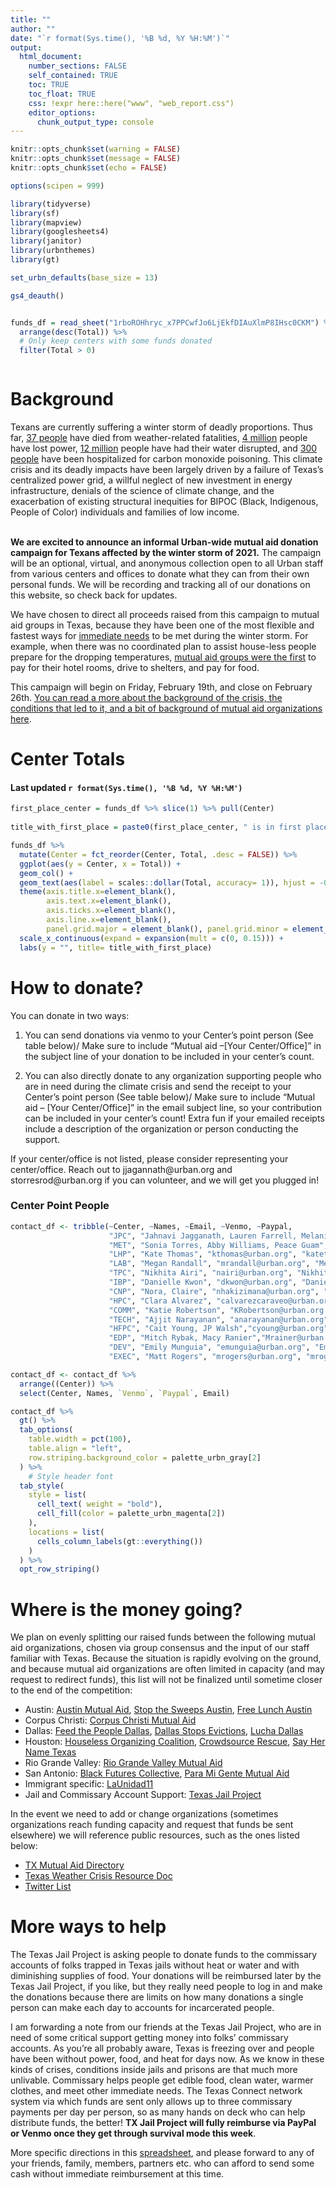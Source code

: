 ```yaml
---
title: ""
author: ""
date: "`r format(Sys.time(), '%B %d, %Y %H:%M')`"
output:
  html_document:
    number_sections: FALSE
    self_contained: TRUE
    toc: TRUE
    toc_float: TRUE
    css: !expr here::here("www", "web_report.css")
    editor_options:
      chunk_output_type: console
---
```


<style>
@import url('https://fonts.googleapis.com/css?family=Lato&display=swap');
</style>

<link rel="stylesheet" href="//fonts.googleapis.com/css?family=Lato" />



```r
knitr::opts_chunk$set(warning = FALSE)
knitr::opts_chunk$set(message = FALSE)
knitr::opts_chunk$set(echo = FALSE)

```

```r
options(scipen = 999)

library(tidyverse)
library(sf)
library(mapview)
library(googlesheets4)
library(janitor)
library(urbnthemes)
library(gt)

set_urbn_defaults(base_size = 13)
```


```r
gs4_deauth()


funds_df = read_sheet("1rboROHhryc_x7PPCwfJo6LjEkfDIAuXlmP8IHsc0CKM") %>% 
  arrange(desc(Total)) %>% 
  # Only keep centers with some funds donated
  filter(Total > 0)



```




# Background

Texans are currently suffering a winter storm of deadly proportions. Thus far, [37 people](https://www.nbcnews.com/news/us-news/texas-contending-water-nightmare-top-power-crisis-n1258208) have died from weather-related fatalities, [4 million](https://www.nbcnews.com/news/weather/knocked-out-texas-millions-face-record-lows-without-power-new-n1257964) people have lost power, [12 million](https://www.nbcnews.com/news/us-news/texas-contending-water-nightmare-top-power-crisis-n1258208) people have had their water disrupted, and [300 people](https://www.houstonchronicle.com/news/houston-texas/health/article/Memorial-Hermann-sees-60-carbon-monoxide-15954216.php) have been hospitalized for carbon monoxide poisoning. This climate crisis and its deadly impacts have been largely driven by a failure of Texas’s centralized power grid, a willful neglect of new investment in energy infrastructure, denials of the science of climate change, and the exacerbation of existing structural inequities for BIPOC (Black, Indigenous, People of Color) individuals and families of low income. 
<br>
<br>

**We are excited to announce an informal Urban-wide mutual aid donation campaign for Texans affected by the winter storm of 2021.** The campaign will be an optional, virtual, and anonymous collection open to all Urban staff from various centers and offices to donate what they can from their own personal funds. We will be recording and tracking all of our donations on this website, so check back for updates. 

We have chosen to direct all proceeds raised from this campaign to mutual aid groups in Texas, because they have been one of the most flexible and fastest ways for [immediate needs](https://itsgoingdown.org/autonomous-mutual-aid-groups-mobilize-in-texas-as-death-toll-rises) to be met during the winter storm. For example, when there was no coordinated plan to assist house-less people prepare for the dropping temperatures, [mutual aid groups were the first](https://www.kxan.com/news/local/austin/helping-the-homeless-austin-volunteers-pay-for-hotel-rooms-deliver-food) to pay for their hotel rooms, drive to shelters, and pay for food. 

This campaign will begin on Friday, February 19th, and close on February 26th. [You can read a more about the background of the crisis, the conditions that led to it, and a bit of background of mutual aid organizations here](https://docs.google.com/document/d/1omQhlCRj8k25Tu9EHne2Dez7XpStEq_3uxwnmZTkwUE/edit?usp=sharing). 



# Center Totals
#### Last updated `r format(Sys.time(), '%B %d, %Y %H:%M')`


```r
first_place_center = funds_df %>% slice(1) %>% pull(Center)
 
title_with_first_place = paste0(first_place_center, " is in first place!")

funds_df %>% 
  mutate(Center = fct_reorder(Center, Total, .desc = FALSE)) %>% 
  ggplot(aes(y = Center, x = Total)) +
  geom_col() +
  geom_text(aes(label = scales::dollar(Total, accuracy= 1)), hjust = -0.2, size = 5, color = palette_urbn_cyan[6]) +
  theme(axis.title.x=element_blank(),
        axis.text.x=element_blank(),
        axis.ticks.x=element_blank(),
        axis.line.x=element_blank(),
        panel.grid.major = element_blank(), panel.grid.minor = element_blank()) +
  scale_x_continuous(expand = expansion(mult = c(0, 0.15))) +
  labs(y = "", title= title_with_first_place)
```

 
# How to donate?

You can donate in two ways:

1) You can send donations via venmo to your Center's point person (See table below)/ Make sure to include “Mutual aid --[Your Center/Office]” in the subject line of your donation to be included in your center’s count.

2) You can also directly donate to any organization supporting people who are in need during the climate crisis and send the receipt to your Center's point person (See table below)/ Make sure to include “Mutual aid -- [Your Center/Office]”  in the email subject line, so your contribution can be included in your center’s count! Extra fun if your emailed receipts include a description of the organization or person conducting the support. 


If your center/office is not listed, please consider representing your center/office. Reach out to jjagannath@urban.org and storresrod@urban.org if you can volunteer, and we will get you plugged in!


### Center Point People 

```r
contact_df <- tribble(~Center, ~Names, ~Email, ~Venmo, ~Paypal,
                      "JPC", "Jahnavi Jagganath, Lauren Farrell, Melanie Langness", "jjagannath@urban.org", "Jahnavi-Jagannath", "",
                      "MET", "Sonia Torres, Abby Williams, Peace Guam", "pgwam@urban.org", "Peace-Gwam", "paypal.me/peacegwam",
                      "LHP", "Kate Thomas", "kthomas@urban.org", "katethomas81", "kateathom@gmail.com",
                      "LAB", "Megan Randall", "mrandall@urban.org", "Megan-Randall-1", "MRandall149",
                      "TPC", "Nikhita Airi", "nairi@urban.org", "Nikhita-Airi", "paypal.me/nikhitaairi",
                      "IBP", "Danielle Kwon", "dkwon@urban.org", "DanielleKwon", "paypal.me/daniellekwon95",
                      "CNP", "Nora, Claire", "nhakizimana@urban.org", "Nora_Hakizimana", "paypal.me/NoraHakizimana",
                      "HPC", "Clara Alvarez", "calvarezcaraveo@urban.org", "Clara-AlvarezCaraveo", "",
                      "COMM", "Katie Robertson", "KRobertson@urban.org ", "Katie-Robertson-8", "paypal.me/KatieRobertson24",
                      "TECH", "Ajjit Narayanan", "anarayanan@urban.org","Ajjit-Narayanan", "",
                      "HFPC", "Cait Young, JP Walsh","cyoung@urban.org", "Cait_Young", "",
                      "EDP", "Mitch Rybak, Macy Ranier","Mrainer@urban.org or mrybak@urban.org","mitchell-rybak", "",
                      "DEV", "Emily Munguia", "emunguia@urban.org", "Emily-Munguia-3", "",
                      "EXEC", "Matt Rogers", "mrogers@urban.org", "mrogers716", "mrogers716@gmail.com")

contact_df <- contact_df %>% 
  arrange((Center)) %>%
  select(Center, Names, `Venmo`, `Paypal`, Email)

contact_df %>% 
  gt() %>% 
  tab_options(
    table.width = pct(100),
    table.align = "left",
    row.striping.background_color = palette_urbn_gray[2]
  ) %>% 
    # Style header font
  tab_style(
    style = list(
      cell_text( weight = "bold"),
      cell_fill(color = palette_urbn_magenta[2])
    ),
    locations = list(
      cells_column_labels(gt::everything())
    )
  ) %>% 
  opt_row_striping()


```


# Where is the money going?

We plan on evenly splitting our raised funds between the following mutual aid organizations, chosen via group consensus and the input of our staff familiar with Texas. Because the situation is rapidly evolving on the ground, and because mutual aid organizations are often limited in capacity (and may request to redirect funds), this list will not be finalized until sometime closer to the end of the competition: 

- Austin: [Austin Mutual Aid](https://linktr.ee/austinmutualaid), [Stop the Sweeps Austin](https://twitter.com/stopsweepsatx?lang=en), [Free Lunch Austin](https://freelunchatx.com/)
- Corpus Christi: [Corpus Christi Mutual Aid](https://www.facebook.com/CCMutualAid/)
- Dallas: [Feed the People Dallas](https://feedthepeopledallas.com/), [Dallas Stops Evictions](https://linktr.ee/DallasStopsEvictions), [Lucha Dallas](https://www.instagram.com/luchadallas/?hl=en)
- Houston: [Houseless Organizing Coalition](https://linktr.ee/htx.hoc), [Crowdsource Rescue](https://crowdsourcerescue.com/), [Say Her Name Texas](https://www.sayhernametexas.org/)
- Rio Grande Valley: [Rio Grande Valley Mutual Aid](https://twitter.com/rgvmutualaid?lang=en)
- San Antonio: [Black Futures Collective](https://www.instagram.com/blackfuturescollective/?hl=en), [Para Mi Gente Mutual Aid](https://www.instagram.com/para.mi_gente/?hl=en) 
- Immigrant specific: [LaUnidad11](https://donorbox.org/launidad11covidresponse)
- Jail and Commissary Account Support: [Texas Jail Project](https://www.texasjailproject.org/donate/)


In the event we need to add or change organizations (sometimes organizations reach funding capacity and request that funds be sent elsewhere) we will reference public resources, such as the ones listed below: 

- [TX Mutual Aid Directory](https://docs.google.com/document/d/1rdMnbzYxfXFrG1DefGqN3R1zu_lan2fml2bEYRpMcRQ/edit) 
- [Texas Weather Crisis Resource Doc](https://docs.google.com/document/d/11GplfTTLRv6yV-2AC6GFw5Gy4izlPdGSay1HdRQcRjQ/edit)
- [Twitter List](https://twitter.com/priyankasma/status/1362474585917120516?s=20) 
 


# More ways to help

The Texas Jail Project is asking people to donate funds to the commissary accounts of folks trapped in Texas jails without heat or water and with diminishing supplies of food. Your donations will be reimbursed later by the Texas Jail Project, if you like, but they really need people to log in and make the donations because there are limits on how many donations a single person can make each day to accounts for incarcerated people.

I am forwarding a note from our friends at the Texas Jail Project, who are in need of some critical support getting money into folks’ commissary accounts. As you’re all probably aware, Texas is freezing over and people have been without power, food, and heat for days now. As we know in these kinds of crises, conditions inside jails and prisons are that much more unlivable. Commissary helps people get edible food, clean water, warmer clothes, and meet other immediate needs. The Texas Connect network system via which funds are sent only allows up to three commissary payments per day per person, so as many hands on deck who can help distribute funds, the better! **TX Jail Project will fully reimburse via PayPal or Venmo once they get through survival mode this week**.

More specific directions in this [spreadsheet](https://docs.google.com/spreadsheets/d/1KMgVY6_MEygcT0OrwibYoocye7dS9oi_XSyrWg4dTXI/edit?usp=sharing), and please forward to any of your friends, family, members, partners etc. who can afford to send some cash without immediate reimbursement at this time.

